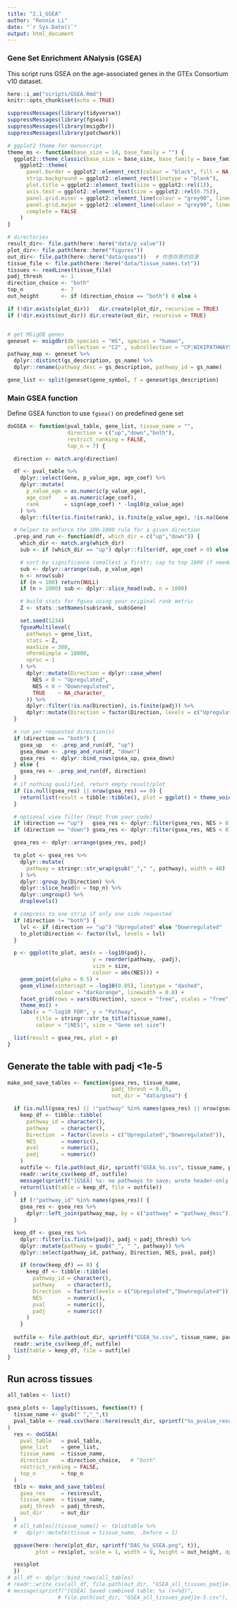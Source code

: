```yaml
---
title: "2.1_GSEA"
author: "Ronnie Li"
date: "`r Sys.Date()`"
output: html_document
---
```


### Gene Set Enrichment ANalysis (GSEA)

This script runs GSEA on the age-associated genes in the GTEx 
Consortium v10 dataset.

```r
here::i_am("scripts/GSEA.Rmd")
knitr::opts_chunk$set(echo = TRUE)

suppressMessages(library(tidyverse))
suppressMessages(library(fgsea))
suppressMessages(library(msigdbr))
suppressMessages(library(patchwork))

# ggplot2 theme for manuscript
theme_ms <- function(base_size = 14, base_family = "") {
  ggplot2::theme_classic(base_size = base_size, base_family = base_family) +
    ggplot2::theme(
      panel.border = ggplot2::element_rect(colour = "black", fill = NA, linewidth = 1),
      strip.background = ggplot2::element_rect(linetype = "blank"),
      plot.title = ggplot2::element_text(size = ggplot2::rel(1)),
      axis.text = ggplot2::element_text(size = ggplot2::rel(0.75)),
      panel.grid.minor = ggplot2::element_line(colour = "grey90", linewidth = 0.5),
      panel.grid.major = ggplot2::element_line(colour = "grey90", linewidth = 0.5),
      complete = FALSE
    )
}

# directories
result_dir<- file.path(here::here("data/p_value"))
plot_dir<- file.path(here::here("figures"))
out_dir<- file.path(here::here("data/gsea"))   # 你想存表的目录
tissue_file <- file.path(here::here("data/tissue_names.txt"))
tissues <- readLines(tissue_file)
padj_thresh      <- 1
direction_choice <- "both"
top_n            <- 7
out_height       <- if (direction_choice == "both") 8 else 4

if (!dir.exists(plot_dir))   dir.create(plot_dir, recursive = TRUE)
if (!dir.exists(out_dir)) dir.create(out_dir, recursive = TRUE)


# get MSigDB genes
geneset <- msigdbr(db_species = "HS", species = "human", 
                   collection = "C2" , subcollection = "CP:WIKIPATHWAYS")
pathway_map <- geneset %>%
  dplyr::distinct(gs_description, gs_name) %>%
  dplyr::rename(pathway_desc = gs_description, pathway_id = gs_name)

gene_list <- split(geneset$gene_symbol, f = geneset$gs_description)

```

### Main GSEA function
Define GSEA function to use `fgsea()` on predefined gene set

```r

doGSEA <- function(pval_table, gene_list, tissue_name = "",
                   direction = c("up","down","both"),
                   restrict_ranking = FALSE,
                   top_n = 7) {

  direction <- match.arg(direction)

  df <- pval_table %>%
    dplyr::select(Gene, p_value_age, age_coef) %>%
    dplyr::mutate(
      p_value_age = as.numeric(p_value_age),
      age_coef    = as.numeric(age_coef),
      rank        = sign(age_coef) * -log10(p_value_age)
    ) %>%
    dplyr::filter(is.finite(rank), is.finite(p_value_age), !is.na(Gene))

  # helper to enforce the 100–1000 rule for a given direction
  .prep_and_run <- function(df, which_dir = c("up","down")) {
    which_dir <- match.arg(which_dir)
    sub <- if (which_dir == "up") dplyr::filter(df, age_coef > 0) else dplyr::filter(df, age_coef < 0)

    # sort by significance (smallest p first); cap to top 1000 if needed
    sub <- dplyr::arrange(sub, p_value_age)
    n <- nrow(sub)
    if (n < 100) return(NULL)
    if (n > 1000) sub <- dplyr::slice_head(sub, n = 1000)

    # build stats for fgsea using your original rank metric
    Z <- stats::setNames(sub$rank, sub$Gene)

    set.seed(1234)
    fgseaMultilevel(
      pathways = gene_list,
      stats = Z,
      maxSize = 300,
      nPermSimple = 10000,
      nproc = 1
    ) %>%
      dplyr::mutate(Direction = dplyr::case_when(
        NES > 0 ~ "Upregulated",
        NES < 0 ~ "Downregulated",
        TRUE    ~ NA_character_
      )) %>%
      dplyr::filter(!is.na(Direction), is.finite(padj)) %>%
      dplyr::mutate(Direction = factor(Direction, levels = c("Upregulated","Downregulated")))
  }

  # run per requested direction(s)
  if (direction == "both") {
    gsea_up   <- .prep_and_run(df, "up")
    gsea_down <- .prep_and_run(df, "down")
    gsea_res  <- dplyr::bind_rows(gsea_up, gsea_down)
  } else {
    gsea_res <- .prep_and_run(df, direction)
  }
  # if nothing qualified, return empty result/plot
  if (is.null(gsea_res) || nrow(gsea_res) == 0) {
    return(list(result = tibble::tibble(), plot = ggplot() + theme_void()))
  }

  # optional view filter (kept from your code)
  if (direction == "up")   gsea_res <- dplyr::filter(gsea_res, NES > 0)
  if (direction == "down") gsea_res <- dplyr::filter(gsea_res, NES < 0)

  gsea_res <- dplyr::arrange(gsea_res, padj)

  to_plot <- gsea_res %>%
    dplyr::mutate(
      pathway = stringr::str_wrap(gsub("_"," ", pathway), width = 40)
    ) %>%
    dplyr::group_by(Direction) %>%
    dplyr::slice_head(n = top_n) %>%
    dplyr::ungroup() %>%
    droplevels()

  # compress to one strip if only one side requested
  if (direction != "both") {
    lvl <- if (direction == "up") "Upregulated" else "Downregulated"
    to_plot$Direction <- factor(lvl, levels = lvl)
  }

  p <- ggplot(to_plot, aes(x = -log10(padj),
                           y = reorder(pathway, -padj),
                           size = size,
                           colour = abs(NES))) +
    geom_point(alpha = 0.5) +
    geom_vline(xintercept = -log10(0.05), linetype = "dashed",
               colour = "darkorange", linewidth = 0.8) +
    facet_grid(rows = vars(Direction), space = "free", scales = "free", drop = TRUE) +
    theme_ms() +
    labs(x = "-log10 FDR", y = "Pathway",
         title = stringr::str_to_title(tissue_name),
         colour = "|NES|", size = "Gene set size")

  list(result = gsea_res, plot = p)
}
```


## Generate the table with padj <1e-5

```r
make_and_save_tables <- function(gsea_res, tissue_name,
                                 padj_thresh = 0.05,
                                 out_dir = "data/gsea") {

  if (is.null(gsea_res) || !"pathway" %in% names(gsea_res) || nrow(gsea_res) == 0) {
    keep_df <- tibble::tibble(
      pathway_id = character(),
      pathway    = character(),
      Direction  = factor(levels = c("Upregulated","Downregulated")),
      NES        = numeric(),
      pval       = numeric(),
      padj       = numeric()
    )
    outfile <- file.path(out_dir, sprintf("GSEA_%s.csv", tissue_name, padj_thresh))
    readr::write_csv(keep_df, outfile)
    message(sprintf("[GSEA] %s: no pathways to save; wrote header-only file.", tissue_name))
    return(list(table = keep_df, file = outfile))
  }
    if (!"pathway_id" %in% names(gsea_res)) {
    gsea_res <- gsea_res %>%
      dplyr::left_join(pathway_map, by = c("pathway" = "pathway_desc"))
  }

  keep_df <- gsea_res %>%
    dplyr::filter(is.finite(padj), padj < padj_thresh) %>%
    dplyr::mutate(pathway = gsub("_", " ", pathway)) %>%
    dplyr::select(pathway_id, pathway, Direction, NES, pval, padj) 

    if (nrow(keep_df) == 0) {
      keep_df <- tibble::tibble(
        pathway_id = character(),
        pathway    = character(),
        Direction  = factor(levels = c("Upregulated","Downregulated")),
        NES        = numeric(),
        pval       = numeric(),
        padj       = numeric()
      )
    }
  
  outfile <- file.path(out_dir, sprintf("GSEA_%s.csv", tissue_name, padj_thresh))
  readr::write_csv(keep_df, outfile)
  list(table = keep_df, file = outfile)
}

```

## Run across tissues
```r
all_tables <- list()

gsea_plots <- lapply(tissues, function(t) {
  tissue_name <- gsub(" ","_",t)
  pval_table <- read.csv(here::here(result_dir, sprintf("%s_pvalue_results.csv", tissue_name)), header = TRUE,   na.strings = c("", "NA", "--", "Inf")
)
  res <- doGSEA(
    pval_table   = pval_table,
    gene_list    = gene_list,
    tissue_name  = tissue_name,
    direction    = direction_choice,   # "both"
    restrict_ranking = FALSE,
    top_n        = top_n
  )
  tbls <- make_and_save_tables(
    gsea_res     = res$result,
    tissue_name  = tissue_name,
    padj_thresh  = padj_thresh,
    out_dir      = out_dir
  )
  # all_tables[[tissue_name]] <- tbls$table %>%
  #   dplyr::mutate(tissue = tissue_name, .before = 1)

  ggsave(here::here(plot_dir, sprintf("DAS_%s_GSEA.png", t)),
         plot = res$plot, scale = 1, width = 9, height = out_height, dpi = 400, bg = "white")

  res$plot
  })
# all_df <- dplyr::bind_rows(all_tables)
# readr::write_csv(all_df, file.path(out_dir, "GSEA_all_tissues_padj1e-5.csv"))
# message(sprintf("[GSEA] Saved combined table: %s (n=%d)",
                # file.path(out_dir, "GSEA_all_tissues_padj1e-5.csv"), nrow(all_df)))

```


